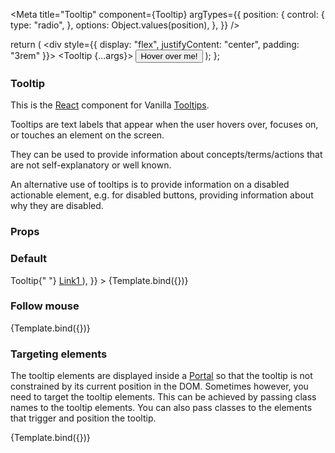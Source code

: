 
<Meta
  title="Tooltip"
  component={Tooltip}
  argTypes={{
    position: {
      control: {
        type: "radio",
      },
      options: Object.values(position),
    },
  }}
/>

  return (
    <div style={{ display: "flex", justifyContent: "center", padding: "3rem" }}>
      <Tooltip {...args}>
        <Button className="u-no-margin--bottom">Hover over me!</Button>
      </Tooltip>
    </div>
  );
};

### Tooltip

This is the [React](https://reactjs.org/) component for Vanilla [Tooltips](https://vanillaframework.io/docs/patterns/tooltips).

Tooltips are text labels that appear when the user hovers over, focuses on, or touches an element on the screen.

They can be used to provide information about concepts/terms/actions that are not self-explanatory or well known.

An alternative use of tooltips is to provide information on a disabled actionable element, e.g. for disabled buttons, providing information about why they are disabled.

### Props

<ArgsTable of={Tooltip} />

### Default

<Canvas>
  <Story
    name="Default"
    args={{
      message: (
        <>
          Tooltip{" "}
          <a href="#todo" target="_blank">
            Link1
          </a>
        </>
      ),
    }}
  >
    {Template.bind({})}
  </Story>
</Canvas>

### Follow mouse

<Canvas>
  <Story
    name="Follow mouse"
    args={{
      followMouse: true,
      message: "Tooltip message to display.",
      position: "top-center",
    }}
  >
    {Template.bind({})}
  </Story>
</Canvas>

### Targeting elements

The tooltip elements are displayed inside a [Portal](https://reactjs.org/docs/portals.html) so that the tooltip is not constrained by its current position in the DOM.
Sometimes however, you need to target the tooltip elements. This can be achieved by passing class names to the tooltip elements. You can also pass classes to the elements that trigger and position the tooltip.

<Canvas>
  <Story
    name="Targeting elements"
    args={{
      className: "custom-wrapping-class",
      positionElementClassName: "custom-position-class",
      tooltipClassName: "custom-tooltip-class",
      message: "Tooltip message to display.",
    }}
  >
    {Template.bind({})}
  </Story>
</Canvas>
